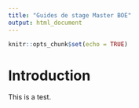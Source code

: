 ```yaml
---
title: "Guides de stage Master BOE"
output: html_document
---
```


```r
knitr::opts_chunk$set(echo = TRUE)
```

# Introduction

This is a test. 
    
    
